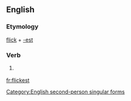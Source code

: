 ==English==

===Etymology===
[[flick]] + [[-est]]

===Verb===
{{infl|en|verb form}}

# {{archaic}} {{form of|Second-person singular simple present form of|flick}}

[[Category:English second-person singular forms]]

[[fr:flickest]]